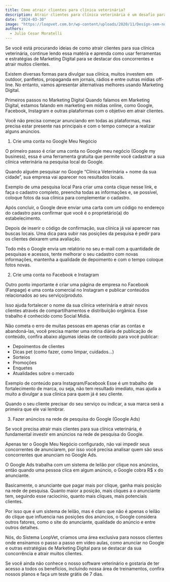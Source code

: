---
title: Como atrair clientes para clínica veterinária?
description: Atrair clientes para clínica veterinária é um desafio para muitos profissionais. Afinal, a concorrência é grande e é preciso se destacar para conquistar a preferência dos tutores.
date: "2024-03-30"
image: "https://loopvet.com.br/wp-content/uploads/2020/11/Design-sem-nome-1.jpg"
authors:
  - Julio Cesar Moratelli
---

Se você está procurando ideias de como atrair clientes para sua clínica veterinária, continue lendo essa matéria e aprenda como usar ferramentas e estratégias de Marketing Digital para se destacar dos concorrentes e atrair muitos clientes.

Existem diversas formas para divulgar sua clínica, muitos investem em outdoor, panfletos, propaganda em jornais, rádios e entre outras mídias off-line. No entanto, vamos apresentar alternativas melhores usando Marketing Digital.

Primeiros passos no Marketing Digital
Quando falamos em Marketing Digital, estamos falando em marketing em mídias online, como Google, Facebook, Instagram e outras plataformas com o objetivo em atrair clientes.

Você não precisa começar anunciando em todas as plataformas, mas precisa estar presente nas principais e com o tempo começar a realizar alguns anúncios.

1) Crie uma conta no Google Meu Negócio

O primeiro passo é criar uma conta no Google meu negócio (Google my business), essa é uma ferramenta gratuita que permite você cadastrar a sua clínica veterinária na pesquisa local do Google.

Quando alguém pesquisar no Google “Clínica Veterinária + nome da sua cidade”, sua empresa vai aparecer nos resultados locais.


Exemplo de uma pesquisa local
Para criar uma conta clique nesse link, e faça o cadastro completo, preencha todas as informações e, se possível, coloque fotos da sua clínica para complementar o cadastro.

Após concluir, o Google deve enviar uma carta com um código no endereço do cadastro para confirmar que você é o proprietário(a) do estabelecimento.

Depois de inserir o código de confirmação, sua clínica já vai aparecer nas buscas locais. Uma dica para subir nas posições da pesquisa é pedir para os clientes deixarem uma avaliação.

Todo mês o Google envia um relatório no seu e-mail com a quantidade de pesquisas e acessos, tente melhorar o seu cadastro com novas informações, mantenha a qualidade de depoimento e com o tempo coloque fotos novas.

2) Crie uma conta no Facebook e Instagram

Outro ponto importante é criar uma página de empresa no Facebook (Fanpage) e uma conta comercial no Instagram e publicar conteúdos relacionados ao seu serviço/produto.

Isso ajuda fortalecer o nome da sua clínica veterinária e atrair novos clientes através de compartilhamentos e distribuição orgânica. Esse trabalho é conhecido como Social Midia.

Não cometa o erro de muitas pessoas em apenas criar as contas e abandoná-las, você precisa manter uma rotina diária de publicação de conteúdo, confira abaixo algumas ideias de conteúdo para você publicar:

- Depoimentos de clientes
- Dicas pet (como fazer, como limpar, cuidados…)
- Sorteios
- Promoções
- Enquetes
- Atualidades sobre o mercado

Exemplo de conteúdo para Instagram/Facebook
Esse é um trabalho de fortalecimento de marca, ou seja, não tem resultado imediato, mas ajuda a muito a divulgar a sua clínica para quem já é seu cliente.

Quando o seu cliente precisar do seu serviço ou indicar, a sua marca será a primeira que ele vai lembrar.

3) Fazer anúncios na rede de pesquisa do Google (Google Ads)

Se você precisa atrair mais clientes para sua clínica veterinária, é fundamental investir em anúncios na rede de pesquisa do Google.

Apenas ter o Google Meu Negócio configurado, não vai impedir seus concorrentes de anunciarem, por isso você precisa analisar quem são seus concorrentes que anunciam no Google Ads.

O Google Ads trabalha com um sistema de leilão por clique nos anúncios, então quando uma pessoa clica em algum anúncio, o Google cobra R$ x do anunciante.

Basicamente, o anunciante que pagar mais por clique, ganha mais posição na rede de pesquisa. Quanto maior a posição, mais cliques a o anunciante tem, seguindo esse raciocínio, quanto mais cliques, mais potenciais clientes.

Por isso que é um sistema de leilão, mas é claro que não é apenas o leilão do clique que influencia nas posições dos anúncios, o Google considera outros fatores, como o site do anunciante, qualidade do anúncio e entre outros detalhes.

Nós, do Sistema LoopVet, criamos uma área exclusiva para nossos clientes onde ensinamos o passo a passo em vídeo aulas, como anunciar no Google e outras estratégias de Marketing Digital para se destacar da sua concorrência e atrair muitos clientes.

Se você ainda não conhece o nosso software veterinário e gostaria de ter acesso a todos os benefícios, incluindo nossa área de treinamentos, confira nossos planos e faça um teste grátis de 7 dias.
